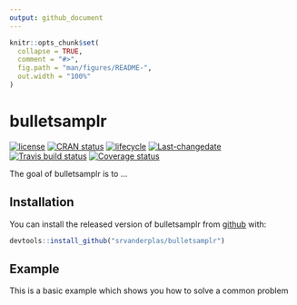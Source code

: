 ```yaml
---
output: github_document
---
```


<!-- README.md is generated from README.Rmd. Please edit that file -->

```r
knitr::opts_chunk$set(
  collapse = TRUE,
  comment = "#>",
  fig.path = "man/figures/README-",
  out.width = "100%"
)
```
# bulletsamplr
 [![license](https://img.shields.io/badge/license-MIT + file LICENSE-lightgrey.svg)](https://choosealicense.com/)
 [![CRAN status](https://www.r-pkg.org/badges/version/bulletsamplr)](https://cran.r-project.org/package=bulletsamplr)
 [![lifecycle](https://img.shields.io/badge/lifecycle-experimental-orange.svg)](https://www.tidyverse.org/lifecycle/#experimental)
 [![Last-changedate](https://img.shields.io/badge/last%20change-`r gsub('-', '--', Sys.Date())`-yellowgreen.svg)](/commits/master)
 [![Travis build status](https://travis-ci.org/srvanderplas/bulletsamplr.svg?branch=master)](https://travis-ci.org/srvanderplas/bulletsamplr)
  [![Coverage status](https://codecov.io/gh/srvanderplas/bulletsamplr/branch/master/graph/badge.svg)](https://codecov.io/github/srvanderplas/bulletsamplr?branch=master)
  
The goal of bulletsamplr is to ...

## Installation

You can install the released version of bulletsamplr from [github](https://github.com/srvanderplas/bulletsamplr) with:

``` r
devtools::install_github("srvanderplas/bulletsamplr")
```

## Example

This is a basic example which shows you how to solve a common problem

